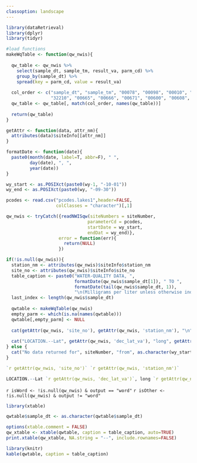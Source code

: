 ```yaml
---
classoption: landscape
---
```


```r
library(dataRetrieval)
library(dplyr)
library(tidyr)

#load functions
makeWqTable <- function(qw_nwis){
  
  qw_table <- qw_nwis %>% 
    select(sample_dt, sample_tm, result_va, parm_cd) %>%
    group_by(sample_dt) %>% 
    spread(key = parm_cd, value = result_va) 
  
  col_order <- c("sample_dt", "sample_tm", "00078", "00098", "00010", "00095", "00400", "00300", 
                 "32210", "00665", "00666", "00671", "00600", "00608", "00623", "00625", "00631")
  qw_table <- qw_table[, match(col_order, names(qw_table))]
  
  return(qw_table)
}

getAttr <- function(data, attr_nm){
  attributes(data)$siteInfo[[attr_nm]]
}

formatDate <- function(date){
  paste0(month(date, label=T, abbr=F), " ", 
         day(date), ", ",
         year(date))
}
```

```r
wy_start <- as.POSIXct(paste0(wy-1, "-10-01"))
wy_end <- as.POSIXct(paste0(wy, "-09-30"))

pcodes <- read.csv("pcodes.lakes1",header=FALSE,
                   colClasses = "character")[,1]

qw_nwis <- tryCatch({readNWISqw(siteNumbers = siteNumber, 
                               parameterCd = pcodes, 
                               startDate = wy_start, 
                               endDat = wy_end)},
                    error = function(err){
                      return(NULL)
                    })

if(!is.null(qw_nwis)){
  station_nm <- attributes(qw_nwis)$siteInfo$station_nm
  site_no <- attributes(qw_nwis)$siteInfo$site_no
  table_caption <- paste0("WATER-QUALITY DATA, ", 
                          formatDate(qw_nwis$sample_dt[1]), " TO ",
                          formatDate(tail(qw_nwis$sample_dt, 1)), 
                          "\n(Milligrams per liter unless otherwise indicated)")
  last_index <- length(qw_nwis$sample_dt)
  
  qwtable <- makeWqTable(qw_nwis)
  empty_parm <- which(is.na(names(qwtable)))
  qwtable[,empty_parm] <- NULL
  
  cat(getAttr(qw_nwis, 'site_no'), getAttr(qw_nwis, 'station_nm'), "\n")
  
  cat("LOCATION.--Lat", getAttr(qw_nwis, 'dec_lat_va'), "long", getAttr(qw_nwis, 'dec_long_va'))
} else {
  cat("No data returned for", siteNumber, "from", as.character(wy_start), "to", as.character(wy_end))
}
```

```r
`r getAttr(qw_nwis, 'site_no')` `r getAttr(qw_nwis, 'station_nm')`

LOCATION.--Lat `r getAttr(qw_nwis, 'dec_lat_va')`, long `r getAttr(qw_nwis, 'dec_long_va')` 
```

`r isWord <- !is.null(qw_nwis) & output == "word"`
`r isOther <- !is.null(qw_nwis) & output != "word"`

```r
library(xtable)

qwtable$sample_dt <- as.character(qwtable$sample_dt)

options(xtable.comment = FALSE)
qw_xtable <- xtable(qwtable, caption = table_caption, auto=TRUE)
print.xtable(qw_xtable, NA.string = "--", include.rownames=FALSE)
```


```r
library(knitr)
kable(qwtable, caption = table_caption)
```
